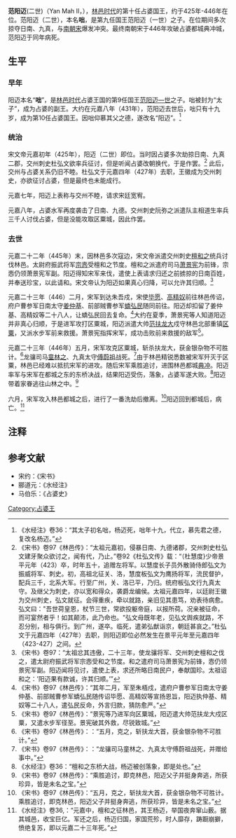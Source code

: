 '''范阳迈'''(二世)（Yan Mah II，{{bd|406年？||446年}}），[[林邑时代|林邑时代]]的第十任占婆国王，约于425年-446年在位。范阳迈（二世），本名'''咄'''，是第九任国王范阳迈（一世）之子。在位期间多次掠夺日南、九真，与[[南朝宋|南朝宋]]爆发冲突。最终南朝宋于446年攻破占婆都城典冲城，范阳迈于同年病死。

== 生平 ==
=== 早年 ===
阳迈本名“'''咄'''”，是[[林邑时代|林邑时代]]占婆王国的第9任国王[[范阳迈—世|范阳迈—世]]之子。咄被封为“太子”，成为占婆的副王。大约在元嘉八年（431年），范阳迈去世后，咄只有十九岁，成为第10任占婆国王。因咄仰慕其父之德，遂改名“阳迈”。<ref>《水经注》卷36：“其太子初名咄，杨迈死，咄年十九，代立，慕先君之德，复改名杨迈。”</ref>

=== 统治 ===
宋文帝元嘉初年（425年），阳迈（二世）即位。当时因占婆多次劫掠日南、九真二郡，交州刺史杜弘文欲率兵征讨，但是听闻占婆改朝换代，于是作罢。<ref>《宋书》卷97《林邑传》：“太祖元嘉初，侵暴日南、九德诸郡，交州刺史杜弘文建牙聚众欲讨之，闻有代，乃止。”卷92《杜弘文传》载：“（杜慧度}少帝景平元年（423）卒，时年五十，追赠左将军。以慧度长子员外散骑侍郎弘文为振威将军、刺史。初，高祖北征关、洛，慧度板弘文为鹰扬将军，流民督护，配兵三千，北系大军。行至广州，关、洛已平，乃归。统府板弘文行九真太守。及继父为刺史，亦以宽和得众，袭爵龙编侯。太祖元嘉四年，以廷尉王徽为交州刺史，弘文就征。会得重疾，牵以就路，亲旧见其患笃，劝表待病愈。弘文曰："吾世荷皇恩，杖节三世，常欲投躯帝庭，以报所荷。况亲被征命，而可宴然者乎！如其颠沛，此乃命也。"弘文母既年老，见弘文舆疾就路，不忍分别，相与俱行。到广州，遂卒。临死，遣弟弘猷诣京，朝廷甚哀之。”杜弘文于元嘉四年（427年）去职，则阳迈即位必然发生在景平元年至元嘉四年（423-427）之间。</ref>
此后，交州与占婆关系仍旧不睦。杜弘文于元嘉四年（427年）去职，王徽成为交州刺史，亦欲征讨占婆，但是最终也未能成行。

元嘉七年，阳迈上表称与交州不睦，请求宋廷宽宥。

元嘉八年，占婆水军再度袭击了日南、九德。交州刺史阮弥之派遣队主相道生率兵三千人讨伐占婆，但是没能攻取区粟城，因此作罢。

=== 去世 ===
元嘉二十二年（445年）末，因林邑多次寇边，宋文帝派遣交州刺史[[檀和之|檀和之]]统兵讨伐林邑。太尉府振武将军[[宗悫|宗悫]]受檀和之节度。檀和之派遣府司马[[萧景宪|萧景宪]]为前锋，宗悫仍领萧景宪军副。阳迈得知宋军来伐，遣使上表请求归还之前掳掠的日南百姓，并奉送珍宝，以此请和。宋文帝认为阳迈如果真心归降，可以允许其归顺。<ref>《宋书》卷97：“太祖忿其违傲，二十三年，使龙骧将军、交州刺史檀和之伐之，遣太尉府振武将军宗悫受和之节度。和之遣府司马萧景宪为前锋，悫仍领景宪军副。阳迈闻将见讨，遣使上表，求还所略日南民户，奉献国珍。太祖诏和之：’阳迈果有款诚，许其归顺。’”</ref>

元嘉二十三年（446）二月，宋军到达朱吾戍，宋使[[毕愿|毕愿]]、[[高精奴|高精奴]]前往林邑传诏，府户曹参军日南太守[[姜仲基|姜仲基]]、前部贼曹参军[[蟜弘民|蟜弘民]]随同前往。阳迈却扣留了姜仲基、高精奴等二十八人，让蟜弘民回去复命。<ref>《宋书》卷97《林邑传》：“其年二月，军至朱梧戍，遣府户曹参军日南太守姜仲基、前部贼曹参军蟜弘民随传诏毕愿、高精奴等宣扬恩旨，阳迈执仲基、精奴等二十八人，遣弘民反命，外言归款，猜防愈严。”</ref>大约在夏季，萧景宪等人知道阳迈并非真心归顺，于是进军攻打区粟城，阳迈派遣大帅[[范扶龙大|范扶龙大]]戍守林邑北部重镇[[区粟|区粟]]，又派水步军前来救援。萧景宪指挥宋军，成功击败前来救援的敌军<ref>《宋书》卷97《林邑传》：“景宪等乃进军向区粟城，阳迈遣大帅范扶龙大戍区粟，又遣水步军径至。景宪破其外救，尽锐致城。”</ref>。

元嘉二十三年（446年）五月，宋军攻克区粟城，斩杀扶龙大，获金银杂物不可胜计。<ref>《宋书》卷97《林邑传》：：“五月，克之，斩扶龙大首，获金银杂物不可胜计。”</ref>龙骧司马[[童林之|童林之]]、九真太守[[傅蔚祖|傅蔚祖]]战死。<ref>《宋书》卷97《林邑传》：：“龙骧司马童林之、九真太守傅蔚祖战死，并赠给事中。”</ref>由于林邑精锐悉数被宋军歼灭于区粟，林邑已经难以抵抗宋军的进攻。随后宋军乘胜追讨，进围林邑都城[[典冲|典冲]]。阳迈率军与宋军在都城之东的东桥决战，结果阳迈受伤，落象，占婆军遂大败。<ref>《水经注》卷36：“檀和之东桥大战，杨迈被创落象，即是处也。”</ref>阳迈带着家眷逃往山林之中。<ref>《宋书》卷97《林邑传》：“乘胜追讨，即克林邑，阳迈父子并挺身奔逃，所获珍异，皆是未名之宝。”</ref>

六月，宋军攻入林邑都城之后，进行了一番洗劫后撤离。<ref>《宋书》卷97《林邑传》：“五月，克之，斩扶龙大首，获金银杂物不可胜计。乘胜追讨，即克林邑，阳迈父子并挺身奔逃，所获珍异，皆是未名之宝。”</ref>阳迈回到都城后，病亡。<ref>《水经注》卷36,：“元嘉中，檀和之征林邑，其王杨迈，举国夜奔窜山薮。据其城邑，收宝巨亿。军还之后，杨迈归国，家国荒殄，时人靡存，踌蹰崩擗，愤绝复苏，即以元嘉二十三年死。”</ref>

==注释==
{{reflist}}

==参考文献==
* 宋约：《宋书》
* 郦道元：《水经注》
* 马伯乐：《占婆史》
{{start box}}
{{s-before|[[范阳迈—世|范阳迈—世]]}}
{{s-title|[[占城|占城]]第三王朝第2代王|431年 - 446年}}
{{s-after|[[范神成|范神成]]}}
{{end box}}

{{占婆君主}}
[[Category:占婆王|Category:占婆王]]